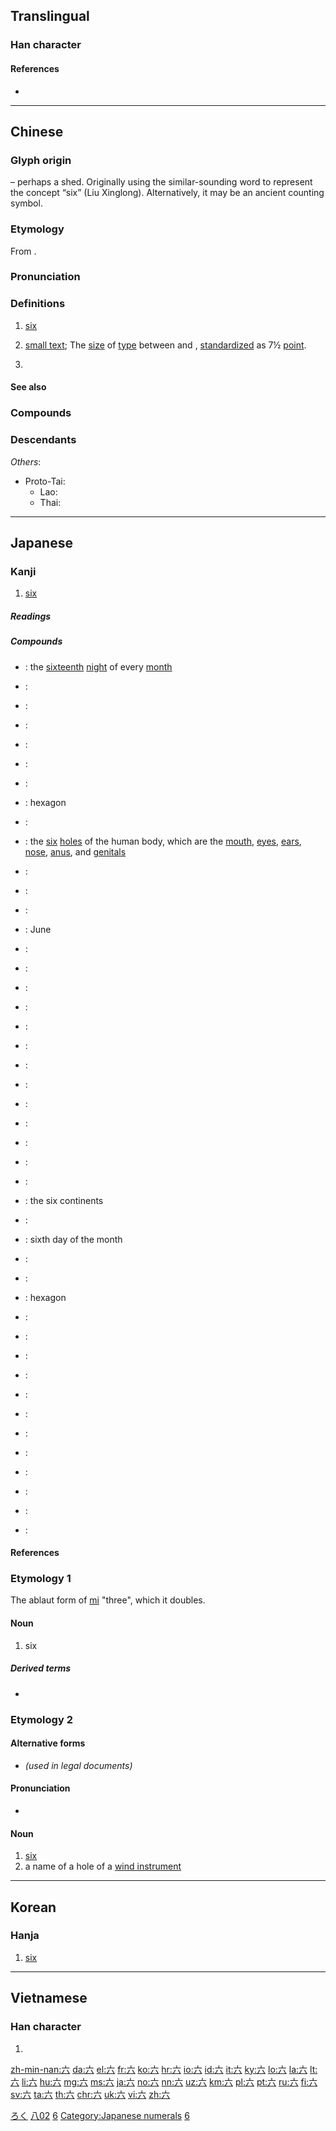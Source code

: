 {{character info/new}}
{{also|大|穴|冘}}
==Translingual==
{{stroke order|type=animate}}

===Han character===
{{Han char|rn=12|rad=八|as=02|sn=4|four=00800|canj=YC|ids=⿱亠八}}

====References====
* {{Han ref|kx=0127.010|dkj=|dj=|hdz=10241.090|uh=516D|ud=20845|bh=|bd=}}

----

==Chinese==
{{zh-forms|alt=陸-financial,𠫪}}

===Glyph origin===
{{Han etym}}
{{liushu|p}} – perhaps a shed. Originally using the similar-sounding word {{och-l|廬|shed, cabin}} to represent the concept “six” (Liu Xinglong). Alternatively, it may be an ancient counting symbol.

===Etymology===
From {{inh|zh|sit-pro|*d-(k-)ruk}}.

===Pronunciation===
{{zh-pron
|m=liù,lù
|m_note=liù - usual pronunciation; lù - ancient pronunciation preserved in some proper nouns ({{zh-l|*六安}} and the ancient state in the vicinity, as well as the surname)
|m-s=nu4/niu4
|ma=y
|c=luk6
|h=pfs=liuk
|md=lĕ̤k
|mn=la̍k/lio̍k
|mn_note=la̍k - vernacular; lio̍k - literary
|mn-t=lag8
|w=5loq
|mc=y
|oc=y
|cat=num,n,pn
}}

===Definitions===
{{zh-hanzi}}

# [[six]]
# {{lb|zh|printing}} [[small text]]; The [[size]] of [[type]] between {{zh-l|小五|[[little]] [[5]]}} and {{zh-l|小六|[[little]] [[6]]}}, [[standardize]]d as 7½ [[point]].
# {{surname|lang=zh}}

====See also====
{{Chinese-numbers}}

===Compounds===
{{zh-der|七情六慾|七情六欲|丈六金身|三六|三六九等|三十六行|三十六計|三十六體|三姑六婆|三媒六聘|三媒六證|三宮六院|三對六面|三推六問|三敲六問|三班六房|三真六草|三茶六飯|三街六巷|三街六市|三親六眷|三頭六臂|九吊六的|二六板|二十六史|二吊六|五均六管|五臟六腑|五角六張|五雀六燕|五顏六色|五黃六月|保祿六世|六一居士|六一詩話|六丁|六么|六仙桌|六位|六兒|六六大順|六典|六出|六出奇計|六出花|六分儀|六區|六十四卦|六十甲子|六十種曲|六十調|六博|六卿|六合|六合彩|六合拳譜|六君子|六呂|六味|六問三推|六四慘案|六國|六國論|六堂|六塵|六大六|六大洲|六如|六安縣|六安茶|六官|六宮|六家|六家七宗|六尺之孤|六帖|六師|六度|六弦琴|六彩|六律|六情|六房吏典|六房書吏|六扇門|六才子書|六指|六料|六書|六月|六月連陰|六月雪|六月飛霜|六朝|六朝寫經|六朝脂粉|六朝金粉|六柄|六根|六根清淨|六案孔目|六極|六樂|六欲|六氣|六法|六法全書|六波羅蜜|六淫|六爻|六瑞|六甲|六畜|六畜不安|六相圓融|六祖|六祖壇經|六神|六神不安|六神無主|六禮|六科|六籍|六經|六經皆史|六緯|六義|六翮|六脈|六脈調和|六腑|六花|六莖|六藝|六虛|六號分機|六街|六街三市|六衝|六親|六親不認|六親無靠|六觀|六角形|六言詩|六詔|六說白道|六識|六賊|六趣|六軍|六輕|六通四辟|六道|六道輪迴|六部|六院|六陳|六陳鋪|六陽會首|六陽首級|六陽魁首|六面體|六韜|六韜三略|六馬仰秣|六驥|六體|六龍|六龜|六龜茶|匹力撲六|十六國|十六羅漢|吆五喝六|呼么喝六|呼紅叫六|喓五喝六|喝六呼么|四不拗六|四六|四六版紙|四六面體|四六體|四司六局|四清六活|小六壬|挑么挑六|斗六市|昭陵六駿|浮生六記|湊四合六|滕六|白孔六帖|白說六道|百六|竹溪六逸|第六感|花六出|詩六義|路易十六|身懷六甲|鈷六十|馬伯六|馬八六|馬泊六|馬百六|駢四儷六|麻六甲|黃六}}

===Descendants===
{{CJKV||ろく|육|k2=륙|lục}}
''Others'':
* Proto-Tai: {{l|tai-pro|*krokᴰ||six}}
** Lao: {{l|lo|ຫົກ}}
** Thai: {{l|th|หก}}

{{zh-cat|Beginning}}

----

==Japanese==
{{cardinalbox|ja|5|6|7|五|七}}

===Kanji===
{{ja-kanji|grade=1|rs=八02}}

# [[six]]

=====Readings=====
{{ja-readings|on=[[ろく]] (''roku'') [[りく]] (''riku'')|kun=[[む]] (''mu''), [[むつ]] ([[六つ]], ''mutsu''), [[むっつ]] ([[六つ]], ''muttsu''), [[むい]] (''mui'')|nanori=[[く]] (''ku''), [[むつ]] (''mutsu''), [[ろつ]] (''rotsu'')}}

=====Compounds=====
{{der-top|Compounds}}
* {{ja-r|十六夜|いざよい}}: the [[sixteenth]] [[night]] of every [[month]]
* {{ja-r|九六|くんろく}}:
* {{ja-r|四分六|しぶろく}}:
* {{ja-r|甚六|じんろく}}:
* {{ja-r|双六|すごろく}}:
* {{ja-r|宿六|やどろく}}:
* {{ja-r|六花|りっか}}:
* {{ja-r|六角|ろっかく}}: hexagon
* {{ja-r|六感|ろっかん}}:
* {{ja-r|六穴|ろっけつ}}: the [[six]] [[hole]]s of the human body, which are the [[mouth]], [[eye]]s, [[ear]]s, [[nose]], [[anus]], and [[genital]]s
* {{ja-r|表六玉|ひょうろくだま}}:
* {{ja-r|一六銀行|いちろくぎんこう}}:
* {{ja-r|三十六計|さんじゅうろっけい}}:
* {{ja-r|六月|ろくがつ}}: June
* {{ja-r|六号記事|ろくごうきじ}}:
* {{ja-r|六合|りくごう}}:
* {{ja-r|六根清浄|ろっこんしょうじょう}}:
* {{ja-r|六三制|ろくさんせい}}:
* {{ja-r|四六時中|しろくじちゅう}}:
* {{ja-r|二六時中|にろくじちゅう}}:
* {{ja-r|六識|ろくしき}}:
* {{ja-r|六尺|ろくしゃく}}:
* {{ja-r|六書|りくしょ}}:
* {{ja-r|一六勝負|いちろくしょうぶ}}:
{{der-mid}}
* {{ja-r|六情|ろくじょう}}:
* {{ja-r|六親|ろくしん}}:
* {{ja-r|南斗六星|なんとろくせい}}:
* {{ja-r|六大州|ろくだいしゅう}}: the six continents
* {{ja-r|六道|ろくどう}}:
* {{ja-r|六日|むいか}}: sixth day of the month
* {{ja-r|六波羅蜜|ろくはらみつ}}:
* {{ja-r|六部|ろくぶ}}:
* {{ja-r|六辺形|ろくへんげい}}: hexagon
* {{ja-r|六分|ろっぷん}}:
* {{ja-r|六方|ろっぽう}}:
* {{ja-r|六法全書|ろっぽうぜんしょ}}:
* {{ja-r|六本|ろっぽん}}:
* {{ja-r|六面体|ろくめんたい}}:
* {{ja-r|六曜|ろくよう}}:
* {{ja-r|六連星|ろくねんせい}}:
* {{ja-r|六連発|ろくねんぱつ}}:
* {{ja-r|六腑|ろっぷ}}:
* {{ja-r|三面六臂|さんめんろっぴ}}:
* {{ja-r|八面六臂|はちめんろっぴ}}:
* {{ja-r|六韜三略|りくとうさんりゃく}}:
{{der-bottom}}

====References====
{{ja-kref
|jis=4F3B
|kuten=4727
|shift=985A
|euc=CFBB
|freq=96
|nelson=283
|newnelson=371
|halpern=1965
|kld=1244
|heisig=6
|tuttle=2j2.2
}}

===Etymology 1===
The ablaut form of [[三|mi]] "three", which it doubles.

====Noun====
{{ja-noun|む}}

# six

=====Derived terms=====
* {{l|ja|六つ}}

===Etymology 2===

====Alternative forms====
* {{l|ja|陸}} ''(used in legal documents)''

====Pronunciation====
* {{IPA|/ro.kuꜜ/|[ɽo̞˨.kɯᵝ˦]|lang=ja}}

====Noun====
{{ja-noun|ろく}}

# [[six]]
# a name of a hole of a [[wind instrument]]

[[Category:Japanese basic words|ろく]]
[[Category:Grade 1 kanji|八02]]
[[Category:Japanese numeral symbols|6]]
[[Category:Japanese numerals]]

----

==Korean==

===Hanja===
{{ko-hanja|hangeul=[[륙]]([[육]])|rv=ryuk (yuk)|mr=ryuk (yuk)|y=lyuk (<sup>l</sup>yuk)|eumhun=여섯|ehrv=yeoseot|ehmr=yŏsŏt|ehy=yeses}}

# [[six]]

[[Category:Korean numeral symbols|6]]

----

==Vietnamese==

===Han character===
{{vi-hantu|[[lục]], [[lúc]], [[lúc]], [[lụt]]|rs=八02}}

# {{defn|lang=vi|sort=八02}}

[[zh-min-nan:六]]
[[da:六]]
[[el:六]]
[[fr:六]]
[[ko:六]]
[[hr:六]]
[[io:六]]
[[id:六]]
[[it:六]]
[[ky:六]]
[[lo:六]]
[[la:六]]
[[lt:六]]
[[li:六]]
[[hu:六]]
[[mg:六]]
[[ms:六]]
[[ja:六]]
[[no:六]]
[[nn:六]]
[[uz:六]]
[[km:六]]
[[pl:六]]
[[pt:六]]
[[ru:六]]
[[fi:六]]
[[sv:六]]
[[ta:六]]
[[th:六]]
[[chr:六]]
[[uk:六]]
[[vi:六]]
[[zh:六]]